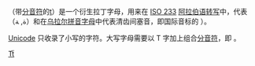 {{Unreferenced|time=2021-07-01T06:50:25+00:00}}
{{Infobox alphabet|alphabet=拉丁|uc=T̈|lc=ẗ|ulc=1E97}}
'''{{Unicode|ẗ}}'''（带[[分音符|分音符]]的[[t|t]]）是一个衍生拉丁字母，用来在 [[ISO_233|ISO 233]] [[阿拉伯语|阿拉伯语]][[转写|转写]]中，代表 ''{{unicode|tāʼ marbūṭa}}''（ﺓ, ﺔ）和在[[乌拉尔拼音字母|乌拉尔拼音字母]]中代表清齿间塞音，即国际音标的 {{IPA|[t̪͆]}}）。

[[Unicode|Unicode]] 只收录了小写的字符。大写字母需要以 T 字加上组合[[分音符|分音符]]，即 {{Unicode|T̈}}。

{{字母T}}
{{Latin alphabet}}

[[Category:衍生拉丁字母|Tẗ]]